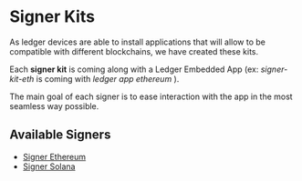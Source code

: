 # Signer Kits

As ledger devices are able to install applications that will allow to be compatible with different blockchains,
we have created these kits.

Each **signer kit** is coming along with a Ledger Embedded App (ex: _signer-kit-eth_ is coming with _ledger app ethereum_ ).

The main goal of each signer is to ease interaction with the app in the most seamless way possible.

## Available Signers

- [Signer Ethereum](./signers/eth)
- [Signer Solana](./signers/solana)
